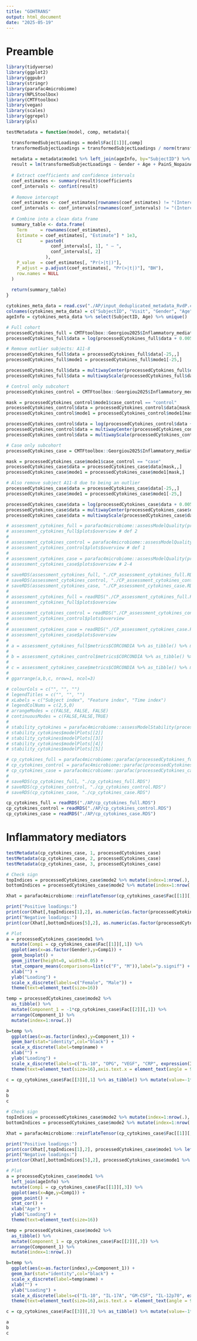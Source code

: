 ```yaml
---
title: "GOHTRANS"
output: html_document
date: "2025-05-19"
---
```


# Preamble

```r
library(tidyverse)
library(ggplot2)
library(ggpubr)
library(stringr)
library(parafac4microbiome)
library(NPLStoolbox)
library(CMTFtoolbox)
library(vegan)
library(scales)
library(ggrepel)
library(pls)
```

```r
testMetadata = function(model, comp, metadata){

  transformedSubjectLoadings = model$Fac[[1]][,comp]
  transformedSubjectLoadings = transformedSubjectLoadings / norm(transformedSubjectLoadings, "2")
  
  metadata = metadata$mode1 %>% left_join(ageInfo, by="SubjectID") %>% mutate(Gender=as.numeric(as.factor(Gender), PainS_NopainA=as.numeric(as.factor(PainS_NopainA))))
  result = lm(transformedSubjectLoadings ~ Gender + Age + PainS_NopainA, data=metadata)
  
  # Extract coefficients and confidence intervals
  coef_estimates <- summary(result)$coefficients
  conf_intervals <- confint(result)
  
  # Remove intercept
  coef_estimates <- coef_estimates[rownames(coef_estimates) != "(Intercept)", ]
  conf_intervals <- conf_intervals[rownames(conf_intervals) != "(Intercept)", ]
  
  # Combine into a clean data frame
  summary_table <- data.frame(
    Term     = rownames(coef_estimates),
    Estimate = coef_estimates[, "Estimate"] * 1e3,
    CI       = paste0(
                 conf_intervals[, 1], " – ",
                 conf_intervals[, 2]
               ),
    P_value  = coef_estimates[, "Pr(>|t|)"],
    P_adjust = p.adjust(coef_estimates[, "Pr(>|t|)"], "BH"),
    row.names = NULL
  )
  
  return(summary_table)
}
```

```r
cytokines_meta_data = read.csv("./AP/input_deduplicated_metadata_RvdP.csv", sep=" ", header=FALSE) %>% as_tibble()
colnames(cytokines_meta_data) = c("SubjectID", "Visit", "Gender", "Age", "Pain_noPain", "case_control")
ageInfo = cytokines_meta_data %>% select(SubjectID, Age) %>% unique()
```

```r
# Full cohort
processedCytokines_full = CMTFtoolbox::Georgiou2025$Inflammatory_mediators
processedCytokines_full$data = log(processedCytokines_full$data + 0.005)

# Remove outlier subjects: A11-8
processedCytokines_full$data = processedCytokines_full$data[-25,,]
processedCytokines_full$mode1 = processedCytokines_full$mode1[-25,]

processedCytokines_full$data = multiwayCenter(processedCytokines_full$data, 1)
processedCytokines_full$data = multiwayScale(processedCytokines_full$data, 2)

# Control only subcohort
processedCytokines_control = CMTFtoolbox::Georgiou2025$Inflammatory_mediators

mask = processedCytokines_control$mode1$case_control == "control"
processedCytokines_control$data = processedCytokines_control$data[mask,,]
processedCytokines_control$mode1 = processedCytokines_control$mode1[mask,]

processedCytokines_control$data = log(processedCytokines_control$data + 0.005)
processedCytokines_control$data = multiwayCenter(processedCytokines_control$data, 1)
processedCytokines_control$data = multiwayScale(processedCytokines_control$data, 2)

# Case only subcohort
processedCytokines_case = CMTFtoolbox::Georgiou2025$Inflammatory_mediators

mask = processedCytokines_case$mode1$case_control == "case"
processedCytokines_case$data = processedCytokines_case$data[mask,,]
processedCytokines_case$mode1 = processedCytokines_case$mode1[mask,]

# Also remove subject A11-8 due to being an outlier
processedCytokines_case$data = processedCytokines_case$data[-25,,]
processedCytokines_case$mode1 = processedCytokines_case$mode1[-25,]

processedCytokines_case$data = log(processedCytokines_case$data + 0.005)
processedCytokines_case$data = multiwayCenter(processedCytokines_case$data, 1)
processedCytokines_case$data = multiwayScale(processedCytokines_case$data, 2)
```

```r
# assessment_cytokines_full = parafac4microbiome::assessModelQuality(processedCytokines_full$data, numRepetitions=10, numCores=10)
# assessment_cytokines_full$plots$overview # def 2
#
# assessment_cytokines_control = parafac4microbiome::assessModelQuality(processedCytokines_control$data, numRepetitions=10, numCores=10)
# assessment_cytokines_control$plots$overview # def 1
#
# assessment_cytokines_case = parafac4microbiome::assessModelQuality(processedCytokines_case$data, numRepetitions=10, numCores=10)
# assessment_cytokines_case$plots$overview # 2-4
#
# saveRDS(assessment_cytokines_full, "./CP_assessment_cytokines_full.RDS")
# saveRDS(assessment_cytokines_control, "./CP_assessment_cytokines_control.RDS")
# saveRDS(assessment_cytokines_case, "./CP_assessment_cytokines_case.RDS")
# 
# assessment_cytokines_full = readRDS("./CP_assessment_cytokines_full.RDS")
# assessment_cytokines_full$plots$overview
# 
# assessment_cytokines_control = readRDS("./CP_assessment_cytokines_control.RDS")
# assessment_cytokines_control$plots$overview
# 
# assessment_cytokines_case = readRDS("./CP_assessment_cytokines_case.RDS")
# assessment_cytokines_case$plots$overview
# 
# a = assessment_cytokines_full$metrics$CORCONDIA %>% as_tibble() %>% mutate(index=1:nrow(.)) %>% pivot_longer(-index) %>% ggplot(aes(x=as.factor(name),y=value)) + geom_boxplot() + xlab("Number of components") + ylab("CORCONDIA") + theme(text=element_text(size=16))
# 
# b = assessment_cytokines_control$metrics$CORCONDIA %>% as_tibble() %>% mutate(index=1:nrow(.)) %>% pivot_longer(-index) %>% ggplot(aes(x=as.factor(name),y=value)) + geom_boxplot() + xlab("Number of components") + ylab("CORCONDIA") + theme(text=element_text(size=16))
# 
# c = assessment_cytokines_case$metrics$CORCONDIA %>% as_tibble() %>% mutate(index=1:nrow(.)) %>% pivot_longer(-index) %>% ggplot(aes(x=as.factor(name),y=value)) + geom_boxplot() + xlab("Number of components") + ylab("CORCONDIA") + theme(text=element_text(size=16))
# 
# ggarrange(a,b,c, nrow=1, ncol=3)
```

```r
# colourCols = c("", "", "")
# legendTitles = c("", "", "")
# xLabels = c("Subject index", "Feature index", "Time index")
# legendColNums = c(2,5,0)
# arrangeModes = c(FALSE, FALSE, FALSE)
# continuousModes = c(FALSE,FALSE,TRUE)
# 
# stability_cytokines = parafac4microbiome::assessModelStability(processedCytokines_case, maxNumComponents=5, numFolds=10, colourCols=colourCols, legendTitles=legendTitles, xLabels = xLabels, legendColNums=legendColNums, arrangeModes=arrangeModes, numCores=parallel::detectCores())
# stability_cytokines$modelPlots[[2]]
# stability_cytokines$modelPlots[[3]]
# stability_cytokines$modelPlots[[4]]
# stability_cytokines$modelPlots[[5]]
```

```r
# cp_cytokines_full = parafac4microbiome::parafac(processedCytokines_full$data, nfac=2, nstart=100)
# cp_cytokines_control = parafac4microbiome::parafac(processedCytokines_control$data, nfac=1, nstart=100)
# cp_cytokines_case = parafac4microbiome::parafac(processedCytokines_case$data, nfac=3, nstart=100)
# 
# saveRDS(cp_cytokines_full, "./cp_cytokines_full.RDS")
# saveRDS(cp_cytokines_control, "./cp_cytokines_control.RDS")
# saveRDS(cp_cytokines_case, "./cp_cytokines_case.RDS")

cp_cytokines_full = readRDS("./AP/cp_cytokines_full.RDS")
cp_cytokines_control = readRDS("./AP/cp_cytokines_control.RDS")
cp_cytokines_case = readRDS("./AP/cp_cytokines_case.RDS")
```

# Inflammatory mediators

```r
testMetadata(cp_cytokines_case, 1, processedCytokines_case)
testMetadata(cp_cytokines_case, 2, processedCytokines_case)
testMetadata(cp_cytokines_case, 3, processedCytokines_case)
```

```r
# Check sign
topIndices = processedCytokines_case$mode2 %>% mutate(index=1:nrow(.), Comp = cp_cytokines_case$Fac[[2]][,1]) %>% arrange(desc(Comp)) %>% head() %>% select(index) %>% pull()
bottomIndices = processedCytokines_case$mode2 %>% mutate(index=1:nrow(.), Comp = cp_cytokines_case$Fac[[2]][,1]) %>% arrange(desc(Comp)) %>% tail() %>% select(index) %>% pull()

Xhat = parafac4microbiome::reinflateTensor(cp_cytokines_case$Fac[[1]][,1], cp_cytokines_case$Fac[[2]][,1], cp_cytokines_case$Fac[[3]][,1])

print("Positive loadings:")
print(cor(Xhat[,topIndices[1],2], as.numeric(as.factor(processedCytokines_case$mode1$Gender)), use="pairwise.complete.obs")) # flip
print("Negative loadings:")
print(cor(Xhat[,bottomIndices[5],2], as.numeric(as.factor(processedCytokines_case$mode1$Gender)), use="pairwise.complete.obs"))

# Plot
a = processedCytokines_case$mode1 %>%
  mutate(Comp1 = cp_cytokines_case$Fac[[1]][,1]) %>%
  ggplot(aes(x=as.factor(Gender),y=Comp1)) +
  geom_boxplot() +
  geom_jitter(height=0, width=0.05) +
  stat_compare_means(comparisons=list(c("F", "M")),label="p.signif") +
  xlab("") +
  ylab("Loading") +
  scale_x_discrete(labels=c("Female", "Male")) +
  theme(text=element_text(size=16))

temp = processedCytokines_case$mode2 %>%
  as_tibble() %>%
  mutate(Component_1 = -1*cp_cytokines_case$Fac[[2]][,1]) %>%
  arrange(Component_1) %>%
  mutate(index=1:nrow(.))

b=temp %>%
  ggplot(aes(x=as.factor(index),y=Component_1)) +
  geom_bar(stat="identity",col="black") +
  scale_x_discrete(label=temp$name) +
  xlab("") +
  ylab("Loading") +
  scale_x_discrete(labels=c("IL-10", "OPG", "VEGF", "CRP", expression(IFN-gamma), "IL-6", expression(TNF-alpha), "GM-CSF", "IL-17A", "IL-8", "IL-12p70", expression(IL-1*alpha), expression(IL-1*beta), expression(MIP-1*alpha), "IL-4", "RANKL")) +
  theme(text=element_text(size=16),axis.text.x = element_text(angle = 90, vjust = 0.5, hjust=1))

c = cp_cytokines_case$Fac[[3]][,1] %>% as_tibble() %>% mutate(value=-1*value) %>% mutate(timepoint=c(-6,-3,0,1,6,13)) %>% ggplot(aes(x=timepoint,y=value)) + geom_line() + geom_point() + xlab("Time point [weeks]") + ylab("Loading") + ylim(0,1) + theme(text=element_text(size=16))

a
b
c
```

```r
# Check sign
topIndices = processedCytokines_case$mode2 %>% mutate(index=1:nrow(.), Comp = cp_cytokines_case$Fac[[2]][,3]) %>% arrange(desc(Comp)) %>% head() %>% select(index) %>% pull()
bottomIndices = processedCytokines_case$mode2 %>% mutate(index=1:nrow(.), Comp = cp_cytokines_case$Fac[[2]][,3]) %>% arrange(desc(Comp)) %>% tail() %>% select(index) %>% pull()

Xhat = parafac4microbiome::reinflateTensor(cp_cytokines_case$Fac[[1]][,3], cp_cytokines_case$Fac[[2]][,3], cp_cytokines_case$Fac[[3]][,3])

print("Positive loadings:")
print(cor(Xhat[,topIndices[1],2], processedCytokines_case$mode1 %>% left_join(ageInfo) %>% select(Age), use="pairwise.complete.obs")) # no flip
print("Negative loadings:")
print(cor(Xhat[,bottomIndices[5],2], processedCytokines_case$mode1 %>% left_join(ageInfo) %>% select(Age), use="pairwise.complete.obs"))

# Plot
a = processedCytokines_case$mode1 %>%
  left_join(ageInfo) %>%
  mutate(Comp1 = cp_cytokines_case$Fac[[1]][,3]) %>%
  ggplot(aes(x=Age,y=Comp1)) +
  geom_point() +
  stat_cor() +
  xlab("Age") +
  ylab("Loading") +
  theme(text=element_text(size=16))

temp = processedCytokines_case$mode2 %>%
  as_tibble() %>%
  mutate(Component_1 = cp_cytokines_case$Fac[[2]][,3]) %>%
  arrange(Component_1) %>%
  mutate(index=1:nrow(.))

b=temp %>%
  ggplot(aes(x=as.factor(index),y=Component_1)) +
  geom_bar(stat="identity",col="black") +
  scale_x_discrete(label=temp$name) +
  xlab("") +
  ylab("Loading") +
  scale_x_discrete(labels=c("IL-10", "IL-17A", "GM-CSF", "IL-12p70", expression(IFN-gamma), expression(IL-1*alpha), "RANKL", expression(IL-1*beta), "CRP", "OPG", expression(MIP-1*alpha), "IL-6", expression(TNF-alpha), "VEGF", "IL-8")) +
  theme(text=element_text(size=16),axis.text.x = element_text(angle = 90, vjust = 0.5, hjust=1))

c = cp_cytokines_case$Fac[[3]][,3] %>% as_tibble() %>% mutate(value=-1*value) %>% mutate(timepoint=c(-6,-3,0,1,6,13)) %>% ggplot(aes(x=timepoint,y=value)) + geom_line() + geom_point() + xlab("Time point [weeks]") + ylab("Loading") + ylim(0,1) + theme(text=element_text(size=16))

a
b
c
```
